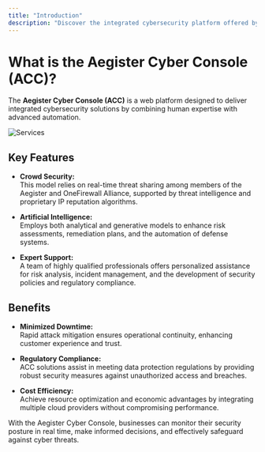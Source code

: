 ```yaml
---
title: "Introduction"
description: "Discover the integrated cybersecurity platform offered by Aegister."
---
```


# What is the Aegister Cyber Console (ACC)?

The **Aegister Cyber Console (ACC)** is a web platform designed to deliver integrated cybersecurity solutions by combining human expertise with advanced automation.

![Services](/images/acc-dark.png)

## Key Features

- **Crowd Security:**  
  This model relies on real-time threat sharing among members of the Aegister and OneFirewall Alliance, supported by threat intelligence and proprietary IP reputation algorithms.

- **Artificial Intelligence:**  
  Employs both analytical and generative models to enhance risk assessments, remediation plans, and the automation of defense systems.

- **Expert Support:**  
  A team of highly qualified professionals offers personalized assistance for risk analysis, incident management, and the development of security policies and regulatory compliance.

## Benefits

- **Minimized Downtime:**  
  Rapid attack mitigation ensures operational continuity, enhancing customer experience and trust.

- **Regulatory Compliance:**  
  ACC solutions assist in meeting data protection regulations by providing robust security measures against unauthorized access and breaches.

- **Cost Efficiency:**  
  Achieve resource optimization and economic advantages by integrating multiple cloud providers without compromising performance.

With the Aegister Cyber Console, businesses can monitor their security posture in real time, make informed decisions, and effectively safeguard against cyber threats.